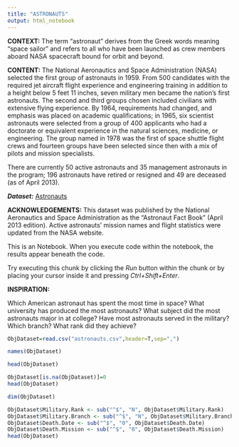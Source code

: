 ```yaml
---
title: "ASTRONAUTS"
output: html_notebook
---
```

**CONTEXT:**
The term "astronaut" derives from the Greek words meaning "space sailor" and refers to all who have been launched as crew members aboard NASA spacecraft bound for orbit and beyond.

**CONTENT:**
The National Aeronautics and Space Administration (NASA) selected the first group of astronauts in 1959. From 500 candidates with the required jet aircraft flight experience and engineering training in addition to a height below 5 feet 11 inches, seven military men became the nation's first astronauts. The second and third groups chosen included civilians with extensive flying experience. By 1964, requirements had changed, and emphasis was placed on academic qualifications; in 1965, six scientist astronauts were selected from a group of 400 applicants who had a doctorate or equivalent experience in the natural sciences, medicine, or engineering. The group named in 1978 was the first of space shuttle flight crews and fourteen groups have been selected since then with a mix of pilots and mission specialists.

There are currently 50 active astronauts and 35 management astronauts in the program; 196 astronauts have retired or resigned and 49 are deceased (as of April 2013).

***Dataset:*** [Astronauts](https://www.kaggle.com/nasa/astronaut-yearbook)

**ACKNOWLEDGEMENTS:**
This dataset was published by the National Aeronautics and Space Administration as the "Astronaut Fact Book" (April 2013 edition). Active astronauts' mission names and flight statistics were updated from the NASA website.

This is an  Notebook. When you execute code within the notebook, the results appear beneath the code. 

Try executing this chunk by clicking the *Run* button within the chunk or by placing your cursor inside it and pressing *Ctrl+Shift+Enter*. 

**INSPIRATION:**

Which American astronaut has spent the most time in space? What university has produced the most astronauts? What subject did the most astronauts major in at college? Have most astronauts served in the military? Which branch? What rank did they achieve?

```r
ObjDataset=read.csv("astronauts.csv",header=T,sep=",")
```

```r
names(ObjDataset)
```
```r
head(ObjDataset)
```
```r
ObjDataset[is.na(ObjDataset)]=0
head(ObjDataset)
```
```r
dim(ObjDataset)
```
```r
ObjDataset$Military.Rank <- sub("^$", "N", ObjDataset$Military.Rank)
ObjDataset$Military.Branch <- sub("^$", "N", ObjDataset$Military.Branch)
ObjDataset$Death.Date <- sub("^$", "0", ObjDataset$Death.Date)
ObjDataset$Death.Mission <- sub("^$", "0", ObjDataset$Death.Mission)
head(ObjDataset)
```
```r

```
```r

```
```r

```
```r

```
```r

```
```r

```
```r

```
```r

```
```r

```
```r

```
```r

```
```r

```
